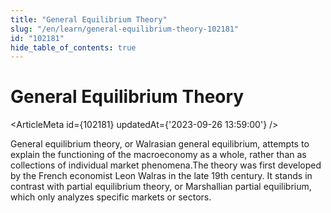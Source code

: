 ```yaml
---
title: "General Equilibrium Theory"
slug: "/en/learn/general-equilibrium-theory-102181"
id: "102181"
hide_table_of_contents: true
---
```



# General Equilibrium Theory

<ArticleMeta id={102181} updatedAt={'2023-09-26 13:59:00'} />
<div className='border-solid border-b border-t-0 my-4 border-[var(--ifm-color-gray-300)]' />

General equilibrium theory, or Walrasian general equilibrium, attempts to explain the functioning of the macroeconomy as a whole, rather than as collections of individual market phenomena.The theory was first developed by the French economist Leon Walras in the late 19th century. It stands in contrast with partial equilibrium theory, or Marshallian partial equilibrium, which only analyzes specific markets or sectors.
